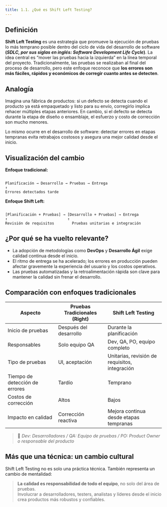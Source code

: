 ```yaml
---
title: 1.1. ¿Qué es Shift Left Testing?
---
```



## Definición

**Shift Left Testing** es una estrategia que promueve la ejecución de pruebas lo más temprano posible dentro del ciclo de vida del desarrollo de software **(*SDLC, por sus siglas en inglés: Software Development Life Cycle*)**. La idea central es “mover las pruebas hacia la izquierda” en la línea temporal del proyecto. Tradicionalmente, las pruebas se realizaban al final del proceso de desarrollo, pero este enfoque reconoce que **los errores son más fáciles, rápidos y económicos de corregir cuanto antes se detecten**.

## Analogía

Imagina una fábrica de productos: si un defecto se detecta cuando el producto ya está empaquetado y listo para su envío, corregirlo implica rehacer múltiples etapas anteriores. En cambio, si el defecto se detecta durante la etapa de diseño o ensamblaje, el esfuerzo y costo de corrección son mucho menores.

Lo mismo ocurre en el desarrollo de software: detectar errores en etapas tempranas evita retrabajos costosos y asegura una mejor calidad desde el inicio.

## Visualización del cambio

**Enfoque tradicional:**

```

Planificación → Desarrollo → Pruebas → Entrega
↑
Errores detectados tarde

```

**Enfoque Shift Left:**

```

[Planificación + Pruebas] → [Desarrollo + Pruebas] → Entrega
↑                           ↑
Revisión de requisitos        Pruebas unitarias e integración

```

## ¿Por qué se ha vuelto relevante?

- La adopción de metodologías como **DevOps** y **Desarrollo Ágil** exige calidad continua desde el inicio.
- El ritmo de entrega se ha acelerado; los errores en producción pueden afectar gravemente la experiencia del usuario y los costos operativos.
- Las pruebas automatizadas y la retroalimentación rápida son clave para mantener la calidad sin frenar el desarrollo.

## Comparación con enfoques tradicionales

| Aspecto                        | Pruebas Tradicionales (Right) | Shift Left Testing                             |
| ------------------------------ | ----------------------------- | ---------------------------------------------- |
| Inicio de pruebas              | Después del desarrollo        | Durante la planificación                       |
| Responsables                   | Solo equipo QA                | Dev, QA, PO, equipo completo                   |
| Tipo de pruebas                | UI, aceptación                | Unitarias, revisión de requisitos, integración |
| Tiempo de detección de errores | Tardío                        | Temprano                                       |
| Costos de corrección           | Altos                         | Bajos                                          |
| Impacto en calidad             | Corrección reactiva           | Mejora continua desde etapas tempranas         |

> 🧠 *Dev: Desarrolladores / QA: Equipo de pruebas / PO: Product Owner o responsable del producto*

## Más que una técnica: un cambio cultural

Shift Left Testing no es solo una práctica técnica. También representa un cambio de mentalidad:

> **La calidad es responsabilidad de todo el equipo**, no solo del área de pruebas.  
> Involucrar a desarrolladores, testers, analistas y líderes desde el inicio crea productos más robustos y confiables.

<DocsRating />